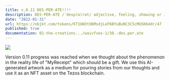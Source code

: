 ```yaml
---
title: v.0.11 DES·PER·ATE!!!!
description: DES·PER·ATE /ˈdesp(ə)rət/ adjective, feeling, showing or involving a hopeless sense that a situation is so bad as to be impossible to deal with.
date: "2022-01-31"
url: https://objkt.com/tokens/KT1UW3tU6MsdjLeF6BYuBuNC3C5cMUSK64dr/47
published: true
documentation: 02-the-creations.../waivfves-1/38.-des.per.ate
---
```


[![](/0.11-com.gif)](/0.11-com.gif)

Version 0.11 progress was reached when we thought about the phenomenon in the reality life of "MyReceipt" which should be a gift. We use this AI-generated artwork as a medium for pouring stories from our thoughts and use it as an NFT asset on the Tezos blockchain.